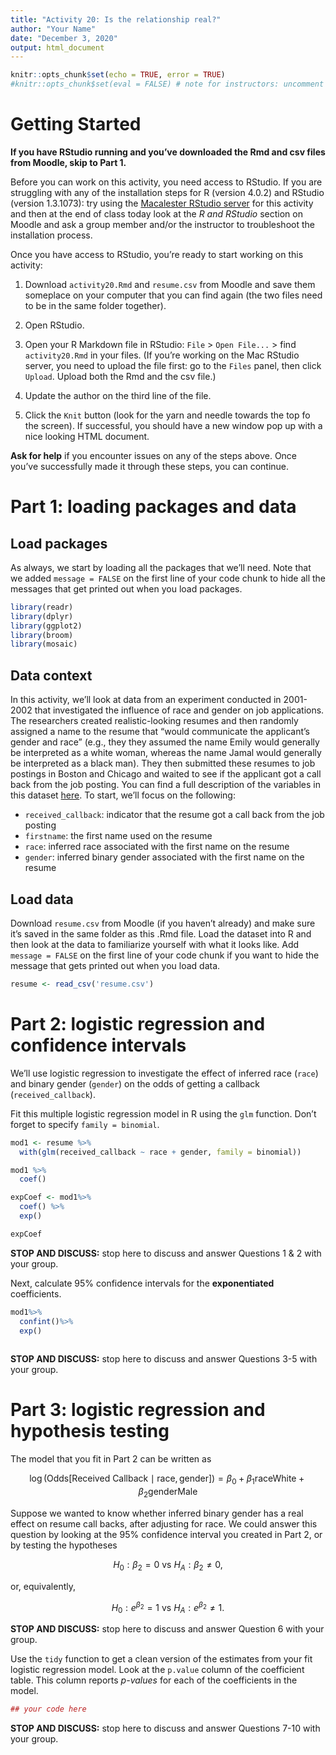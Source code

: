 ```yaml
---
title: "Activity 20: Is the relationship real?"
author: "Your Name"
date: "December 3, 2020"
output: html_document
---
```


```r
knitr::opts_chunk$set(echo = TRUE, error = TRUE)
#knitr::opts_chunk$set(eval = FALSE) # note for instructors: uncomment this code when creating a clean instructions version of the HTML; otherwise leave commented
```


# Getting Started

**If you have RStudio running and you've downloaded the Rmd and csv files from Moodle, skip to Part 1.**

Before you can work on this activity, you need access to RStudio. If you are struggling with any of the installation steps for R (version 4.0.2) and RStudio (version 1.3.1073): try using the [Macalester RStudio server](https://rstudio.macalester.edu) for this activity and then at the end of class today look at the *R and RStudio* section on Moodle and ask a group member and/or the instructor to troubleshoot the installation process.

Once you have access to RStudio, you're ready to start working on this activity:

1. Download `activity20.Rmd` and `resume.csv` from Moodle and save them someplace on your computer that you can find again (the two files need to be in the same folder together).   
  
2. Open RStudio.

3. Open your R Markdown file in RStudio: `File` > `Open File...` > find `activity20.Rmd` in your files. (If you're working on the Mac RStudio server, you need to upload the file first: go to the `Files` panel, then click `Upload`. Upload both the Rmd and the csv file.)

4. Update the author on the third line of the file.

5. Click the `Knit` button (look for the yarn and needle towards the top fo the screen). If successful, you should have a new window pop up with a nice looking HTML document. 


**Ask for help** if you encounter issues on any of the steps above. Once you've successfully made it through these steps, you can continue.




# Part 1: loading packages and data

## Load packages

As always, we start by loading all the packages that we'll need. Note that we added `message = FALSE` on the first line of your code chunk to hide all the messages that get printed out when you load packages.

```r
library(readr)
library(dplyr)
library(ggplot2)
library(broom) 
library(mosaic)
```



## Data context

In this activity, we'll look at data from an experiment conducted in 2001-2002 that investigated the influence of race and gender on job applications. The researchers created realistic-looking resumes and then randomly assigned a name to the resume that "would communicate the applicant's gender and race" (e.g., they they assumed the name Emily would generally be interpreted as a white woman, whereas the name  Jamal would generally be interpreted as a black man).  They then submitted these resumes to job postings in Boston and Chicago and waited to see if the  applicant got a call back from the job posting. You can find a full description of the variables in this dataset [here](https://www.openintro.org/data/index.php?data=resume). To start, we'll focus on the following:

- `received_callback`: indicator that the resume got a call back from the job posting
- `firstname`: the first name used on the resume
- `race`: inferred race associated with the first name on the resume
- `gender`: inferred binary gender associated with the first name on the resume



## Load data

Download `resume.csv` from Moodle (if you haven't already) and make sure it's saved in the same folder as this .Rmd file. Load the dataset into R and then look at the data to familiarize yourself with what it looks like. Add `message = FALSE` on the first line of your code chunk if you want to hide the message that gets printed out when you load data.

```r
resume <- read_csv('resume.csv')
```





# Part 2: logistic regression and confidence intervals

We'll use logistic regression to investigate the effect of inferred race (`race`) and binary gender (`gender`) on the odds of getting a callback (`received_callback`).


Fit this multiple logistic regression model in R using the `glm` function. Don't forget to specify `family = binomial`. 

```r
mod1 <- resume %>%
  with(glm(received_callback ~ race + gender, family = binomial))

mod1 %>%
  coef()

expCoef <- mod1%>%
  coef() %>%
  exp()

expCoef

```

**STOP AND DISCUSS:** stop here to discuss and answer Questions 1 & 2 with your group.



Next, calculate 95% confidence intervals for the **exponentiated** coefficients.

```r
mod1%>%
  confint()%>%
  exp()
  
```

**STOP AND DISCUSS:** stop here to discuss and answer Questions 3-5 with your group.




# Part 3: logistic regression and hypothesis testing

The model that you fit in Part 2 can be written as 

$$\log(\text{Odds}[\text{Received Callback} \mid \text{race}, \text{gender}]) = \beta_0 + \beta_1 \text{raceWhite} + \beta_2 \text{genderMale}$$ 

Suppose we wanted to know whether inferred binary gender has a real effect on resume call backs, after adjusting for race. We could answer this question by looking at the 95% confidence interval you created in Part 2, or by testing the hypotheses 

$$H_0: \beta_2 = 0 \text{ vs } H_A: \beta_2 \neq 0,$$

or, equivalently,

$$H_0: e^{\beta_2} = 1 \text{ vs } H_A: e^{\beta_2} \neq 1.$$

**STOP AND DISCUSS:** stop here to discuss and answer Question 6 with your group.



Use the `tidy` function to get a clean version of the estimates from your fit logistic regression model. Look at the `p.value` column of the coefficient table. This column reports *p-values* for each of the coefficients in the model. 

```r
## your code here
```

**STOP AND DISCUSS:** stop here to discuss and answer Questions 7-10 with your group.



